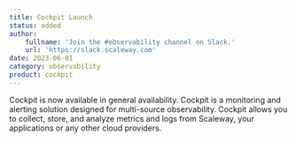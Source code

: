 ```yaml
---
title: Cockpit Launch
status: added
author:
    fullname: 'Join the #observability channel on Slack.'
    url: 'https://slack.scaleway.com'
date: 2023-06-01
category: observability
product: cockpit
---
```


Cockpit is now available in general availability. Cockpit is a monitoring and alerting solution designed for multi-source observability. Cockpit allows you to collect, store, and analyze metrics and logs from Scaleway, your applications or any other cloud providers.

